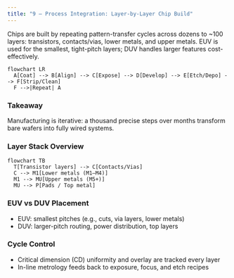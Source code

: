 ```yaml
---
title: "9 — Process Integration: Layer-by-Layer Chip Build"
---
```


Chips are built by repeating pattern-transfer cycles across dozens to ~100 layers: transistors, contacts/vias, lower metals, and upper metals. EUV is used for the smallest, tight-pitch layers; DUV handles larger features cost-effectively.

```mermaid
flowchart LR
  A[Coat] --> B[Align] --> C[Expose] --> D[Develop] --> E[Etch/Depo] --> F[Strip/Clean]
  F -->|Repeat| A
```

:::{.callout-tip}
### Takeaway
Manufacturing is iterative: a thousand precise steps over months transform bare wafers into fully wired systems.
:::

### Layer Stack Overview
```mermaid
flowchart TB
  T[Transistor layers] --> C[Contacts/Vias]
  C --> M1[Lower metals (M1–M4)]
  M1 --> MU[Upper metals (M5+)]
  MU --> P[Pads / Top metal]
```

### EUV vs DUV Placement
- EUV: smallest pitches (e.g., cuts, via layers, lower metals)
- DUV: larger-pitch routing, power distribution, top layers

### Cycle Control
- Critical dimension (CD) uniformity and overlay are tracked every layer
- In-line metrology feeds back to exposure, focus, and etch recipes
